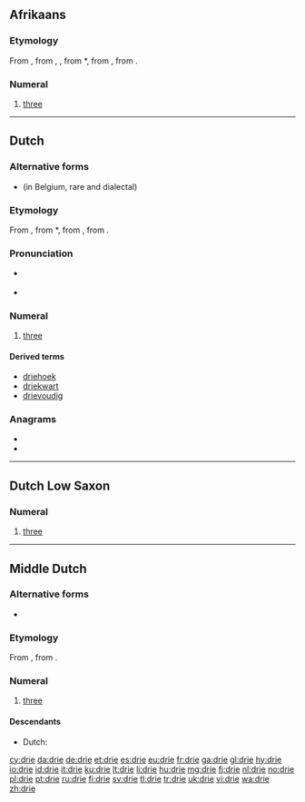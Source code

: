 ==Afrikaans==
===Etymology===
From {{etyl|nl|af}} {{term|drie|lang=nl}}, from {{etyl|dum|af}} {{term|dri|lang=dum}}, {{term|drie|lang=dum}}, from {{etyl|odt|af}} *{{term||thrie|lang=odt}}, from {{proto|Germanic|þrīz|lang=af}}, from {{proto|Indo-European|tréyes|lang=af}}.

===Numeral===
{{head|af|numeral}}

# {{cardinal|lang=af}} [[three]]

----

==Dutch==
===Alternative forms===
* {{l|nl|drij}} (in Belgium, rare and dialectal)

===Etymology===
From {{etyl|dum|nl}} {{term|drie|lang=dum}}, from {{etyl|odt|nl}} *{{term||thrie|lang=odt}}, from {{proto|Germanic|þrīz|lang=nl}}, from {{proto|Indo-European|tréyes|lang=nl}}.

===Pronunciation===
* {{a|BE}} {{IPA|/dri/|lang=nl}}
*: {{audio|Nl-drie (Belgium).ogg|audio (Belgium)}}
* {{a|NL}} {{IPA|/dri/|lang=nl}}
*: {{audio|Nl-drie.ogg|audio (Netherlands)}}

===Numeral===
{{cardinalbox|nl|2|3|4|twee|vier|ord=derde}}
{{head|nl|numeral}}

# {{cardinal|lang=nl}} [[three]]

====Derived terms====
* [[driehoek]]
* [[driekwart]]
* [[drievoudig]]

===Anagrams===
* {{l|nl|dier}}
* {{l|nl|ried}}

----

==Dutch Low Saxon==

===Numeral===
{{head|nds-nl|numeral}}

# {{cardinal|lang=nds-nl}} [[three]]

----

==Middle Dutch==
===Alternative forms===
* {{l|dum|dri}}

===Etymology===
From {{etyl|odt|dum}} {{term|thrie|thrīe|lang=odt}}, from {{proto|Germanic|þrīz|lang=dum}}.

===Numeral===
{{head|dum|cardinal numeral}}

# [[three]]

====Descendants====
* Dutch: {{l|nl|drie}}

[[cy:drie]]
[[da:drie]]
[[de:drie]]
[[et:drie]]
[[es:drie]]
[[eu:drie]]
[[fr:drie]]
[[ga:drie]]
[[gl:drie]]
[[hy:drie]]
[[io:drie]]
[[id:drie]]
[[it:drie]]
[[ku:drie]]
[[lt:drie]]
[[li:drie]]
[[hu:drie]]
[[mg:drie]]
[[fj:drie]]
[[nl:drie]]
[[no:drie]]
[[pl:drie]]
[[pt:drie]]
[[ru:drie]]
[[fi:drie]]
[[sv:drie]]
[[tl:drie]]
[[tr:drie]]
[[uk:drie]]
[[vi:drie]]
[[wa:drie]]
[[zh:drie]]